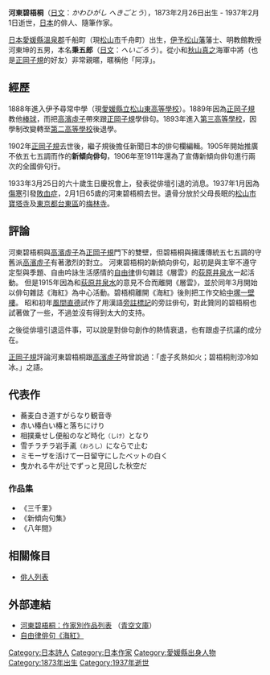 '''河東碧梧桐'''（[[日文|日文]]：''かわひがし へきごとう''），1873年2月26日出生 - 1937年2月1日逝世，[[日本|日本]]的俳人、隨筆作家。

[[日本|日本]][[愛媛縣|愛媛縣]][[溫泉郡_(日本)|溫泉郡]]千船町（現[[松山市|松山市]]千舟町）出生，[[伊予松山藩|伊予松山藩]]藩士、明教館教授河東坤的五男，本名'''秉五郎'''（[[日文|日文]]：''へいごろう''）。從小和[[秋山真之|秋山真之]]海軍中將（也是[[正岡子規|正岡子規]]的好友）非常親暱，暱稱他「阿淳」。

==經歷==
1888年進入伊予尋常中學（現[[愛媛縣立松山東高等學校|愛媛縣立松山東高等學校]]）。1889年因為[[正岡子規|正岡子規]]教他[[棒球|棒球]]，而把[[高濱虛子|高濱虛子]]帶來跟[[正岡子規|正岡子規]]學俳句。1893年進入[[舊制第三高等學校_(日本)|第三高等學校]]，因學制改變轉至[[舊制第二高等學校_(日本)|第二高等學校]]後退學。

1902年[[正岡子規|正岡子規]]去世後，繼子規後擔任新聞日本的俳句欄編輯。1905年開始推廣不依五七五調而作的'''新傾向俳句'''，1906年至1911年還為了宣傳新傾向俳句進行兩次的全國俳句行。

1933年3月25日的六十歲生日慶祝會上，發表從俳壇引退的消息。1937年1月因為[[傷寒|傷寒]]引發[[敗血症|敗血症]]，2月1日65歲的河東碧梧桐去世。遺骨分放於父母長眠的[[松山市|松山市]][[寶塔寺|寶塔寺]]及[[東京都|東京都]][[台東區|台東區]]的[[梅林寺|梅林寺]]。

==評論==
河東碧梧桐與[[高濱虛子|高濱虛子]]為[[正岡子規|正岡子規]]門下的雙壁，但碧梧桐與擁護傳統五七五調的守舊派[[高濱虛子|高濱虛子]]有著激烈的對立。
河東碧梧桐的新傾向俳句，起初是與主宰不遵守定型與季題、自由吟詠生活感情的[[自由律|自由律]]俳句雜誌《層雲》的[[荻原井泉水|荻原井泉水]]一起活動。
但是1915年因為和[[荻原井泉水|荻原井泉水]]的意見不合而離開《層雲》，並於同年3月開始以俳句雜誌《海紅》為中心活動。碧梧桐離開《海紅》後則把工作交給[[中塚一壁樓|中塚一壁樓]]。
昭和初年[[風間直德|風間直德]]試作了用漢語[[旁註標記|旁註標記]]的旁註俳句，對此贊同的碧梧桐也試著做了一些，不過並沒有得到太大的支持。

之後從俳壇引退這件事，可以說是對俳句創作的熱情衰退，也有跟虛子抗議的成分在。

[[正岡子規|正岡子規]]評論河東碧梧桐跟[[高濱虛子|高濱虛子]]時曾說過：「虛子炙熱如火；碧梧桐則涼冷如冰。」之語。

== 代表作 ==
* 蕎麦白き道すがらなり観音寺
* 赤い椿白い椿と落ちにけり
* 相撲乗せし便船のなど時化<small>（しけ）</small>となり
* 雪チラチラ岩手颪<small>（おろし）</small>にならで止む
* ミモーザを活けて一日留守にしたベットの白く
* 曳かれる牛が辻でずっと見回した秋空だ

===作品集===
*《三千里》
*《新傾向句集》
*《八年間》

==相關條目==
*[[俳人列表|俳人列表]]

==外部連結==
*[http://www.aozora.gr.jp/index_pages/person510.html 河東碧梧桐：作家別作品列表] {{Wayback|url=http://www.aozora.gr.jp/index_pages/person510.html |date=20080608045426 }}（[[青空文庫|青空文庫]]）
*[http://www.kaikoh.com/ 自由律俳句《海紅》] {{Wayback|url=http://www.kaikoh.com/ |date=20080621223536 }}

{{DEFAULTSORT:Kawahigashi Hekigotō}}
[[Category:日本詩人|Category:日本詩人]]
[[Category:日本作家|Category:日本作家]]
[[Category:愛媛縣出身人物|Category:愛媛縣出身人物]]
[[Category:1873年出生|Category:1873年出生]]
[[Category:1937年逝世|Category:1937年逝世]]